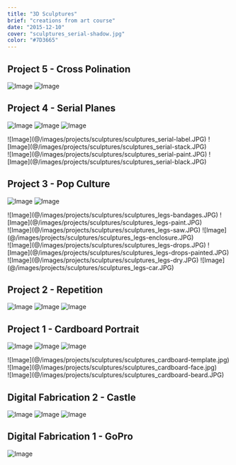 ```yaml
---
title: "3D Sculptures"
brief: "creations from art course"
date: "2015-12-10"
cover: "sculptures_serial-shadow.jpg"
color: "#7D3665"
---
```


## Project 5 - Cross Polination

![Image](@/images/projects/sculptures/sculptures_lights.JPG)
![Image](@/images/projects/sculptures/sculptures_lights-hand.jpg)

## Project 4 - Serial Planes

![Image](@/images/projects/sculptures/sculptures_serial-shadow.jpg)
![Image](@/images/projects/sculptures/sculptures_serial-wall.jpg)
![Image](@/images/projects/sculptures/sculptures_serial-wood.jpg)

<div class="columns-2">
	![Image](@/images/projects/sculptures/sculptures_serial-label.JPG)
	![Image](@/images/projects/sculptures/sculptures_serial-stack.JPG)
</div>
![Image](@/images/projects/sculptures/sculptures_serial-paint.JPG) ![Image](@/images/projects/sculptures/sculptures_serial-black.JPG)

## Project 3 - Pop Culture

![Image](@/images/projects/sculptures/sculptures_legs.jpg)
![Image](@/images/projects/sculptures/sculptures_legs-noga.JPG)

<div class="columns-2">
	![Image](@/images/projects/sculptures/sculptures_legs-bandages.JPG)
	![Image](@/images/projects/sculptures/sculptures_legs-paint.JPG)
</div>
<div class="columns-2">
	![Image](@/images/projects/sculptures/sculptures_legs-saw.JPG)
	![Image](@/images/projects/sculptures/sculptures_legs-enclosure.JPG)
</div>
<div class="columns-2">
	![Image](@/images/projects/sculptures/sculptures_legs-drops.JPG)
	![Image](@/images/projects/sculptures/sculptures_legs-drops-painted.JPG)
</div>
<div class="columns-2">
	![Image](@/images/projects/sculptures/sculptures_legs-dry.JPG)
	![Image](@/images/projects/sculptures/sculptures_legs-car.JPG)
</div>

## Project 2 - Repetition

![Image](@/images/projects/sculptures/sculptures_pingpong.JPG)
![Image](@/images/projects/sculptures/sculptures_pingpong-closeup.JPG)
![Image](@/images/projects/sculptures/sculptures_pingpong-top.JPG)

## Project 1 - Cardboard Portrait

![Image](@/images/projects/sculptures/sculptures_cardboard.jpg)
![Image](@/images/projects/sculptures/sculptures_cardboard-back.jpg)
![Image](@/images/projects/sculptures/sculptures_cardboard-keys.JPG)

<div class="columns-2">
	![Image](@/images/projects/sculptures/sculptures_cardboard-template.jpg)
	![Image](@/images/projects/sculptures/sculptures_cardboard-face.jpg)
</div>
![Image](@/images/projects/sculptures/sculptures_cardboard-beard.JPG)

## Digital Fabrication 2 - Castle

![Image](@/images/projects/sculptures/sculptures_castle-sink.jpg)
![Image](@/images/projects/sculptures/sculptures_castle-print.jpg)
![Image](@/images/projects/sculptures/sculptures_castle-crit.JPG)

## Digital Fabrication 1 - GoPro

![Image](@/images/projects/sculptures/sculptures_gopro.JPG)
